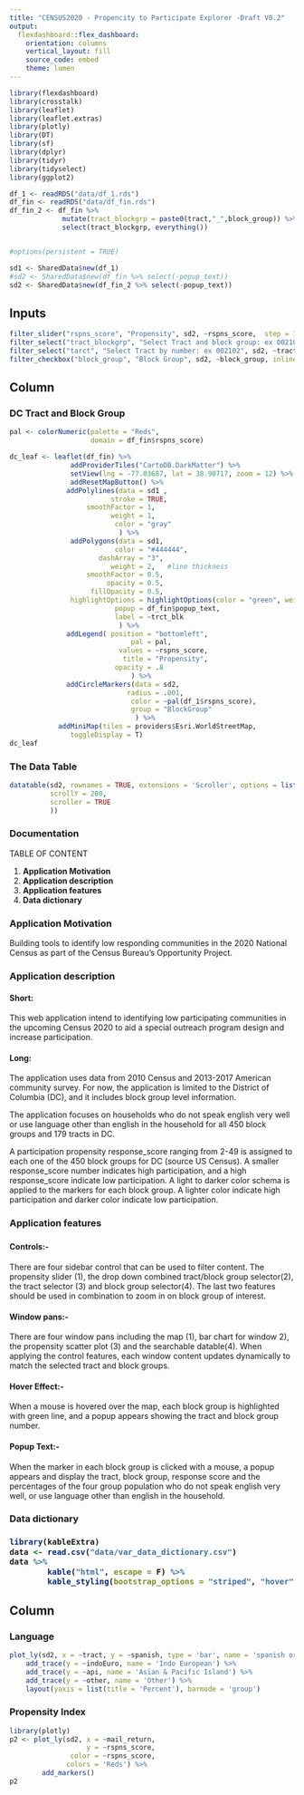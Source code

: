```yaml
---
title: "CENSUS2020 - Propencity to Participate Explorer -Draft V0.2"
output: 
  flexdashboard::flex_dashboard:
    orientation: columns
    vertical_layout: fill
    source_code: embed
    theme: lumen
---
```


```r
library(flexdashboard)
library(crosstalk)
library(leaflet)
library(leaflet.extras)
library(plotly)
library(DT)
library(sf)
library(dplyr)
library(tidyr)
library(tidyselect)
library(ggplot2)

df_1 <- readRDS("data/df_1.rds")
df_fin <- readRDS("data/df_fin.rds")
df_fin_2 <- df_fin %>% 
             mutate(tract_blockgrp = paste0(tract,"_",block_group)) %>% 
             select(tract_blockgrp, everything()) 


#options(persistent = TRUE)

sd1 <- SharedData$new(df_1)
#sd2 <- SharedData$new(df_fin %>% select(-popup_text))
sd2 <- SharedData$new(df_fin_2 %>% select(-popup_text))

```

Inputs {.sidebar}
-----------------------------------------------------------------------


```r
filter_slider("rspns_score", "Propensity", sd2, ~rspns_score,  step = 1)
filter_select("tract_blockgrp", "Select Tract and block group: ex 002102_1", sd2, ~tract_blockgrp, multiple = FALSE)
filter_select("tarct", "Select Tract by number: ex 002102", sd2, ~tract, multiple = FALSE)#, selected = "000100")
filter_checkbox("block_group", "Block Group", sd2, ~block_group, inline = TRUE) 
```
  
Column {.tabset .tabset-fade}
-------------------------------------
 
### DC Tract and Block Group 

```r

pal <- colorNumeric(palette = "Reds",
                    domain = df_fin$rspns_score)

dc_leaf <- leaflet(df_fin) %>%
               addProviderTiles("CartoDB.DarkMatter") %>%
               setView(lng = -77.03687, lat = 38.90717, zoom = 12) %>%
               addResetMapButton() %>%
              addPolylines(data = sd1 ,
                         stroke = TRUE, 
                   smoothFactor = 1,
                         weight = 1, 
                          color = "gray"
                           ) %>% 
               addPolygons(data = sd1,
                          color = "#444444", 
                      dashArray = "3",
                         weight = 2,   #line thickness 
                   smoothFactor = 0.5,
                        opacity = 0.5,
                    fillOpacity = 0.5,
               highlightOptions = highlightOptions(color = "green", weight = 5,bringToFront = TRUE), 
                          popup = df_fin$popup_text,
                          label = ~trct_blk
                           ) %>% 
              addLegend( position = "bottomleft", 
                              pal = pal, 
                           values = ~rspns_score,
                            title = "Propensity",
                          opacity = .8
                              ) %>%
              addCircleMarkers(data = sd2,
                             radius = .001, 
                              color = ~pal(df_1$rspns_score),
                              group = "BlockGroup"
                               ) %>%
            addMiniMap(tiles = providers$Esri.WorldStreetMap,
               toggleDisplay = T)       
dc_leaf
```

### The Data Table 
```r
datatable(sd2, rownames = TRUE, extensions = 'Scroller', options = list(
          scrollY = 200,
          scroller = TRUE
          ))
```

### Documentation 
TABLE OF CONTENT  

1. **Application Motivation**  
1. **Application description**  
1. **Application features**  
1. **Data dictionary**  



<h3> Application Motivation </h3>
Building tools to identify low responding communities in the 2020 National Census as part of the Census Bureau's Opportunity Project.


<h3> Application description</h3>
<h4> Short:</h4>
This web application intend to identifying low participating communities in the upcoming Census 2020 to aid a special outreach  program design and increase participation.

<h4> Long: </h4>
The application uses data from 2010 Census and 2013-2017 American community survey. For now, the application is limited to the District of Columbia (DC), and it includes block group level information. 

The application focuses on households who do not speak english very well or use language other than english in the household for all 450 block groups and 179 tracts in DC.

A participation propensity response_score ranging from 2-49 is assigned to each one of the 450 block groups for DC (source US Census).  A smaller response_score number indicates high participation, and a high response_score indicate low participation. A light to darker color schema is applied to the markers for each block group. A lighter color indicate high participation and darker color indicate low participation.

<h3> Application features <h3>

<h4> Controls:-</h4>
There are four sidebar control that can be used to filter content. The propensity slider (1), the drop down combined tract/block group selector(2), the tract selector (3) and block group selector(4).  The last two features should be used in combination to zoom in on block group of interest. 

<h4> Window pans:- </h4>
There are four window pans including the map (1), bar chart for window 2), the propensity scatter plot (3) and the searchable datable(4). When applying the control features, each window content updates dynamically to match the selected tract and block groups. 

<h4> Hover Effect:-</h4>
When a mouse is hovered over the map, each block group is highlighted with green line, and a popup appears showing the tract and block group number.

<h4> Popup Text:- </h4>
When the marker in each block group is clicked with a mouse, a popup appears and display the tract, block group, response score and the percentages of the four group population who do not speak english very well, or use language other than english in the household. 


<h3> Data dictionary <h3>
```r
library(kableExtra)
data <- read.csv("data/var_data_dictionary.csv")
data %>% 
        kable("html", escape = F) %>%
        kable_styling(bootstrap_options = "striped", "hover", full_width = F, font_size = 12)
```

Column {data-width=400}
-------------------------------------
   
### Language

```r
plot_ly(sd2, x = ~tract, y = ~spanish, type = 'bar', name = 'spanish or spanish creol') %>%
    add_trace(y = ~indoEuro, name = 'Indo European') %>%
    add_trace(y = ~api, name = 'Asian & Pacific Island') %>%
    add_trace(y = ~other, name = 'Other') %>%
    layout(yaxis = list(title = 'Percent'), barmode = 'group')
```   
 
### Propensity Index
    
```r
library(plotly)
p2 <- plot_ly(sd2, x = ~mail_return, 
                   y = ~rspns_score, 
               color = ~rspns_score, 
              colors = 'Reds') %>%
        add_markers() 
p2
```

